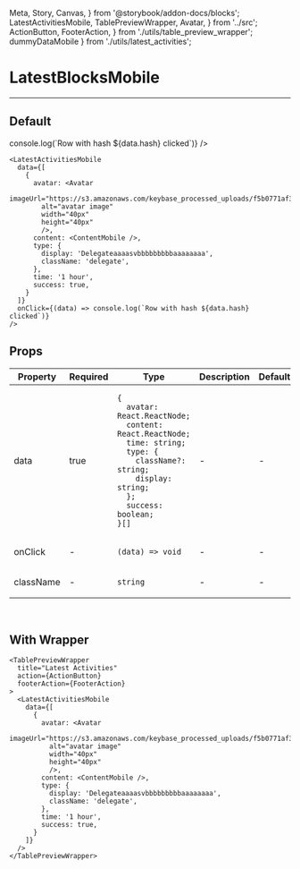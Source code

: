   Meta, Story, Canvas,
} from '@storybook/addon-docs/blocks';
  LatestActivitiesMobile,
  TablePreviewWrapper,
  Avatar,
} from '../src';
  ActionButton, FooterAction,
} from './utils/table_preview_wrapper';
  dummyDataMobile
} from './utils/latest_activities';

<Meta title="LatestActivitiesMobile" component={LatestActivitiesMobile} />

# LatestBlocksMobile
---

## Default
<Canvas>
  <Story name="Default">
    <LatestActivitiesMobile
      data={dummyDataMobile}
      onClick={(data) => console.log(`Row with hash ${data.hash} clicked`)}
    />
  </Story>
</Canvas>

```
<LatestActivitiesMobile
  data={[
    {
      avatar: <Avatar
        imageUrl="https://s3.amazonaws.com/keybase_processed_uploads/f5b0771af36b2e3d6a196a29751e1f05_360_360.jpeg"
        alt="avatar image"
        width="40px"
        height="40px"
        />,
      content: <ContentMobile />,
      type: {
        display: 'Delegateaaaasvbbbbbbbbbaaaaaaaa',
        className: 'delegate',
      },
      time: '1 hour',
      success: true,
    }
  ]}
  onClick={(data) => console.log(`Row with hash ${data.hash} clicked`)}
/>
```

## Props
<table>
  <thead>
    <tr>
      <th>Property</th>
      <th>Required</th>
      <th>Type</th>
      <th>Description</th>
      <th>Default</th>
    </tr>
  </thead>
<tbody>
  <tr>
    <td>data</td>
    <td>true</td>
    <td>

```
{
  avatar: React.ReactNode;
  content: React.ReactNode;
  time: string;
  type: {
    className?: string;
    display: string;
  };
  success: boolean;
}[]
```

  </td>
    <td>-</td>
    <td>-</td>
  </tr>

  <tr>
    <td>onClick</td>
    <td>-</td>
    <td>

`(data) => void`

  </td>
    <td>-</td>
    <td>-</td>
  </tr>

  <tr>
    <td>className</td>
    <td>-</td>
    <td>

`string`

  </td>
    <td>-</td>
    <td>-</td>
  </tr>
</tbody>
</table>
<br/>

## With Wrapper
<Canvas>
  <Story name="With TabletPreviewWrapper">
    <TablePreviewWrapper
      title="Latest Activities"
      action={ActionButton}
      footerAction={FooterAction}
    >
      <LatestActivitiesMobile
        data={dummyDataMobile}
      />
    </TablePreviewWrapper>
  </Story>
</Canvas>

```
<TablePreviewWrapper
  title="Latest Activities"
  action={ActionButton}
  footerAction={FooterAction}
>
  <LatestActivitiesMobile
    data={[
      {
        avatar: <Avatar
          imageUrl="https://s3.amazonaws.com/keybase_processed_uploads/f5b0771af36b2e3d6a196a29751e1f05_360_360.jpeg"
          alt="avatar image"
          width="40px"
          height="40px"
          />,
        content: <ContentMobile />,
        type: {
          display: 'Delegateaaaasvbbbbbbbbbaaaaaaaa',
          className: 'delegate',
        },
        time: '1 hour',
        success: true,
      }
    ]}
  />
</TablePreviewWrapper>
```
